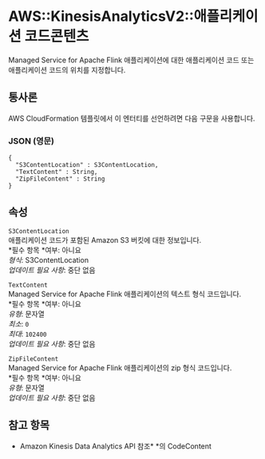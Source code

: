 # AWS::KinesisAnalyticsV2::애플리케이션 코드콘텐츠

Managed Service for Apache Flink 애플리케이션에 대한 애플리케이션 코드 또는 애플리케이션 코드의 위치를 지정합니다.

## 통사론

AWS CloudFormation 템플릿에서 이 엔터티를 선언하려면 다음 구문을 사용합니다.

### JSON (영문)

```
{
  "S3ContentLocation" : S3ContentLocation,
  "TextContent" : String,
  "ZipFileContent" : String
}
```

## 속성

`S3ContentLocation`  
애플리케이션 코드가 포함된 Amazon S3 버킷에 대한 정보입니다.  
*필수 항목 *여부: 아니요  
_형식_: S3ContentLocation  
_업데이트 필요 사항_: 중단 없음

`TextContent`  
Managed Service for Apache Flink 애플리케이션의 텍스트 형식 코드입니다.  
*필수 항목 *여부: 아니요  
_유형_: 문자열  
_최소_: `0`  
_최대_: `102400`  
_업데이트 필요 사항_: 중단 없음

`ZipFileContent`  
Managed Service for Apache Flink 애플리케이션의 zip 형식 코드입니다.  
*필수 항목 *여부: 아니요  
_유형_: 문자열  
_업데이트 필요 사항_: 중단 없음

## 참고 항목

- Amazon Kinesis Data Analytics API 참조\* \*의 CodeContent
